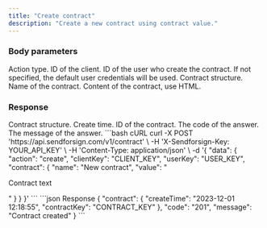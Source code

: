 ```yaml
---
title: "Create contract"
description: "Create a new contract using contract value."
---
```


### Body parameters

<ParamField body="action" type="string" required>
  Action type.
</ParamField>

<ParamField body="clientKey" type="string" required>
  ID of the client.
</ParamField>

<ParamField body="userKey" type="string">
  ID of the user who create the contract. If not specified, the default user credentials will be used.
</ParamField>

<ParamField body="contract" type="string" required>
  Contract structure.

  <Expandable title="child attribute">

  <ParamField body="name" type="string">
    Name of the contract.  
  </ParamField>

  <ParamField body="value" type="string">
    Content of the contract, use HTML.  
  </ParamField>

  </Expandable>

</ParamField>

### Response

  <ResponseField name="contract" type="string">
    Contract structure.

  <Expandable title="child attribute">

<ResponseField name="createTime" type="string">
  Create time.
</ResponseField>

<ResponseField name="contractKey" type="string">
  ID of the contract.
</ResponseField>

  </Expandable>

  </ResponseField>

<ResponseField name="code" type="string">
  The code of the answer.
</ResponseField>

<ResponseField name="message" type="string">
  The message of the answer.
</ResponseField>

<RequestExample>
```bash cURL
curl -X POST 'https://api.sendforsign.com/v1/contract' \
     -H 'X-Sendforsign-Key: YOUR_API_KEY' \
     -H 'Content-Type: application/json' \
     -d '{ 
		  "data": {
				   "action": "create",
				   "clientKey": "CLIENT_KEY",
                   "userKey": "USER_KEY", 
				   "contract": {
							  "name": "New contract",
							  "value": "<p>Contract text</p>"
						     }
				  }
       }'
```
</RequestExample>

<ResponseExample>
```json Response
     {
       "contract": {
                "createTime": "2023-12-01 12:18:55",
                "contractKey": "CONTRACT_KEY"
                 },
       "code": "201",
       "message": "Contract created"
    }
```
</ResponseExample>
